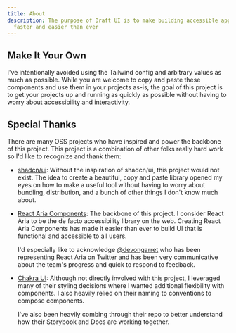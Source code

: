 ```yaml
---
title: About
description: The purpose of Draft UI is to make building accessible applications
  faster and easier than ever
---
```


## Make It Your Own

I've intentionally avoided using the Tailwind config and
arbitrary values as much as possible. While you are welcome to copy
and paste these components and use them in your projects as-is, the
goal of this project is to get your projects up and running as quickly
as possible without having to worry about accessibility and
interactivity.

## Special Thanks

There are many OSS projects who have inspired and power the backbone
of this project. This project is a combination of other folks really
hard work so I'd like to recognize and thank them:

- [shadcn/ui](https://ui.shadcn.com): Without the inspiration of shadcn/ui, this project would not
  exist. The idea to create a beautiful, copy and paste library
  opened my eyes on how to make a useful tool without having to
  worry about bundling, distribution, and a bunch of other things I
  don't know much about.

- [React Aria Components](https://react-spectrum.adobe.com/react-aria/react-aria-components.html): The backbone of this project. I consider React Aria to be the de
  facto accessibility library on the web. Creating React Aria
  Components has made it easier than ever to build UI that is
  functional and accessible to all users.

  I'd especially like to acknowledge [@devongarret](https://twitter.com/devongovett)
  who has been representing React Aria on Twitter and has been very
  communicative about the team's progress and quick to respond
  to feedback.

- [Chakra UI](): Although not directly involved with this project, I leveraged
  many of their styling decisions where I wanted additional
  flexibility with components. I also heavily relied on their naming
  to conventions to compose components.

  I've also been heavily combing through their repo to better
  understand how their Storybook and Docs are working together.
